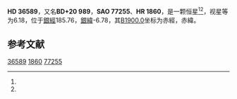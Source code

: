 {{Starbox begin
| name = HD 36589
}}
{{Starbox observe
| epoch = [[J2000.0|J2000.0]]
| constell = {{星座名待查}}<ref name=SIMBAD>{{cite web
 | url=http://simbad.u-strasbg.fr/simbad/sim-id?Ident=HR+1860
 | title=Pulsating variable Star
 | publisher=Centre de Données astronomiques de Strasbourg
 | work=SIMBAD
 | accessdate=2012-07-13
 | archive-date=2020-06-12
 | archive-url=https://web.archive.org/web/20200612071324/http://simbad.u-strasbg.fr/simbad/sim-id?Ident=HR+1860
 | dead-url=no
 }}</ref><ref name=DATA>{{cite web
 | url=http://vizier.u-strasbg.fr/viz-bin/VizieR-5?-out.add=.&-source=5050&-corr=PK=HR&-out.max=9999&HR=1860
 | title=VizieR Detailed Page
 | accessdate=2012-07-13
 | archive-date=2020-06-12
 | archive-url=https://web.archive.org/web/20200612071329/http://vizier.u-strasbg.fr/viz-bin/VizieR-5?-out.add=.&-source=5050&-corr=PK%3DHR&-out.max=9999&HR=1860
 | dead-url=no
 }}</ref>
| 星官 = 
| ra = {{RA|5|33|38.8}}<ref name=SIMBAD /><ref name=DATA />
| dec = {{DEC|+20|28|27}}<ref name=SIMBAD /><ref name=DATA />
| appmag_v = 6.18<ref name=SIMBAD /><ref name=DATA />
}}
{{Starbox character
| class = B6V<ref name=SIMBAD /><ref name=DATA />
| b-v = -0.07<ref name=SIMBAD /><ref name=DATA />
| u-b = -0.39<ref name=SIMBAD /><ref name=DATA />
| r-i = <ref name=SIMBAD /><ref name=DATA />
| variable = 
}}
{{Starbox astrometry
| radial_v = -0.39
| prop_mo_ra = 27
| parallax = 
| p_error = 
}}
{{Starbox catalog
| names =BD+20 989，[[SAO星表|SAO]] 77255，[[HD星表|HD]] 36589，[[HR星表|HR]] 1860}}
{{Starbox reference |Simbad=HR+1860}}
{{Starbox end}}

'''HD 36589'''，又名'''BD+20 989'''，'''SAO 77255'''、'''HR 1860'''，是一颗恒星<ref name=SIMBAD /><ref name=DATA />，视星等为6.18，位于[[銀道座標系|銀經]]185.76，[[銀道座標系|銀緯]]-6.78，其[[B1900.0|B1900.0]]坐标为赤經{{RA|5|27|42.1}}，赤緯{{DEC|+20|-6.78|12}}。

== 参考文献 ==
{{reflist}}

{{star-stub}}

[[Category:HD和HDE天體|36589]]
[[Category:HR天體|1860]]
[[Category:SAO天體|77255]]